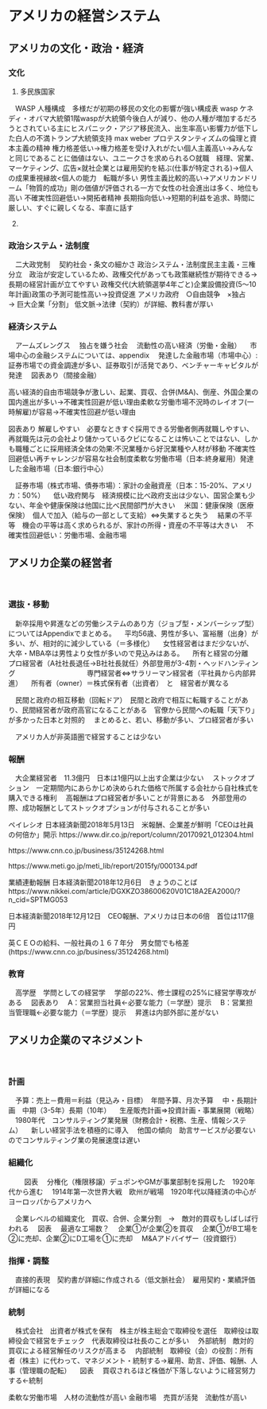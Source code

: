 # アメリカの経営システム {#usa}

## アメリカの文化・政治・経済

### 文化 {#us-culture}

1. 多民族国家 　

　WASP
人種構成　多様だが初期の移民の文化の影響が強い構成表
wasp ケネディ・オバマ大統領1階waspが大統領今後白人が減り、他の人種が増加するだろうとされている主にヒスパニック・アジア移民流入、出生率高い影響力が低下した白人の不満トランプ大統領支持
max weber プロテスタンティズムの倫理と資本主義の精神
権力格差低い→権力格差を受け入れがたい個人主義高い→みんなと同じであることに価値はない、ユニークさを求められる○就職　経理、営業、マーケティング、広告×就社企業とは雇用契約を結ぶ(仕事が特定される)→個人の成果重視縁故<個人の能力　転職が多い
男性主義比較的高い→アメリカンドリーム「物質的成功」剛の価値が評価される一方で女性の社会進出は多く、地位も高い
不確実性回避低い→開拓者精神
長期指向低い→短期的利益を追求、時間に厳しい、すぐに親しくなる、率直に話す

2. 



### 政治システム・法制度 {#us-politics}

　二大政党制
　契約社会・条文の細かさ
政治システム・法制度民主主義・三権分立　政治が安定しているため、政権交代があっても政策継続性が期待できる→長期の経営計画が立てやすい
政権交代(大統領選挙4年ごと)企業設備投資(5〜10年計画)政策の予測可能性高い→投資促進
アメリカ政府　○自由競争　×独占　→ 巨大企業「分割」
低文脈→法律（契約）が詳細、教科書が厚い

### 経済システム {#us-economy}

　アームズレングス
　独占を嫌う社会
　流動性の高い経済（労働・金融）
　市場中心の金融システムについては、appendix
　発達した金融市場（市場中心）:証券市場での資金調達が多い、証券取引が活発であり、ベンチャーキャピタルが発達
　図表あり（間接金融）

高い経済的自由市場競争が激しい、起業、買収、合併(M&A)、倒産、外国企業の国内進出が多い→不確実性回避が低い理由柔軟な労働市場不況時のレイオフ(一時解雇)が容易→不確実性回避が低い理由

図表あり
解雇しやすい　必要なときすぐ採用できる労働者側再就職しやすい、再就職先は元の会社より儲かっているクビになることは怖いことではない、しかも職種ごとに採用経済全体の効果:不況業種から好況業種や人材が移動
不確実性回避低い再チャレンジが容易な社会制度柔軟な労働市場（日本:終身雇用）発達した金融市場（日本:銀行中心）

　証券市場（株式市場、債券市場）：家計の金融資産（日本：15-20%、アメリカ：50%）
　低い政府関与　経済規模に比べ政府支出は少ない、国営企業も少ない、年金や健康保険は他国に比べ民間部門が大きい
　米国：健康保険（医療保険）　個人で加入（給与の一部として支給）⇔失業すると失う
　結果の不平等　機会の平等は高く求められるが、家計の所得・資産の不平等は大きい
　不確実性回避低い：労働市場、金融市場

## アメリカ企業の経営者 {#us-manager}
<br>

### 選抜・移動 {#us-selection}
　新卒採用や昇進などの労働システムのあり方（ジョブ型・メンバーシップ型）についてはAppendixでまとめる。
　平均56歳、男性が多い、富裕層（出身）が多い、が、相対的に減少している（＝多様化）
　女性経営者はまだ少ないが、大卒・MBA卒は男性より女性が多いので見込みはある。
　所有と経営の分離　プロ経営者（A社社長退任→B社社長就任）外部登用が3-4割・ヘッドハンティング
　　　　　　　　　　専門経営者⇔サラリーマン経営者（平社員から内部昇進）
　所有者（owner）＝株式保有者（出資者）　と　経営者が異なる

　民間と政府の相互移動（回転ドア）　民間と政府で相互に転職することがあり、民間経営者が政府高官になることがある　官僚から民間への転職「天下り」が多かった日本と対照的
　まとめると、若い、移動が多い、プロ経営者が多い

　アメリカ人が非英語圏で経営することは少ない

### 報酬 {#us-payment}

　大企業経営者　11.3億円　日本は1億円以上出す企業は少ない
　ストックオプション　一定期間内にあらかじめ決められた価格で所属する会社から自社株式を購入できる権利
　高報酬はプロ経営者が多いことが背景にある　外部登用の際、成功報酬としてストックオプションが付与されることが多い

ペイレシオ
日本経済新聞2018年5月13日　米報酬、企業差が鮮明「CEOは社員の何倍か」開示
https://www.dir.co.jp/report/column/20170921_012304.html

https://www.cnn.co.jp/business/35124268.html

https://www.meti.go.jp/meti_lib/report/2015fy/000134.pdf

業績連動報酬
日本経済新聞2018年12月6日　きょうのことば
https://www.nikkei.com/article/DGXKZO38600620V01C18A2EA2000/?n_cid=SPTMG053


日本経済新聞2018年12月12日　CEO報酬、アメリカは日本の6倍　首位は117億円 

英ＣＥＯの給料、一般社員の１６７年分　男女間でも格差
(https://www.cnn.co.jp/business/35124268.html)

### 教育 {#us-education}

　高学歴　学問としての経営学
　学部の22%、修士課程の25%に経営学専攻がある
　図表あり
　A：営業担当社員←必要な能力（＝学歴）提示
　B：営業担当管理職←必要な能力（＝学歴）提示
　昇進は内部外部に差がない

## アメリカ企業のマネジメント
<br>

### 計画

　予算：売上－費用＝利益（見込み・目標）　年間予算、月次予算
　中・長期計画　中期（3-5年）長期（10年）
　生産販売計画⇒投資計画・事業展開（戦略）
　1980年代　コンサルティング業発展（財務会計・税務、生産、情報システム）
　新しい経営手法を積極的に導入
　他国の傾向　助言サービスが必要ないのでコンサルティング業の発展速度は遅い

### 組織化
　
　図表
　分権化（権限移譲）デュポンやGMが事業部制を採用した　1920年代から進む
　1914年第一次世界大戦　欧州が戦場　1920年代以降経済の中心がヨーロッパからアメリカへ

　企業レベルの組織変化　買収、合併、企業分割　→　敵対的買収もしばしば行われる
　図表
　最適な工場数？
　企業①が企業②を買収
　企業①がB工場を②に売却、企業②にD工場を①に売却
　M&Aアドバイザー（投資銀行）

### 指揮・調整

　直接的表現　契約書が詳細に作成される（低文脈社会）　雇用契約・業績評価が詳細になる

### 統制

　株式会社　出資者が株式を保有　株主が株主総会で取締役を選任　取締役は取締役会で経営をチェック　代表取締役は社長のことが多い
　外部統制　敵対的買収による経営解任のリスクが高まる
　内部統制　取締役（会）の役割：所有者（株主）に代わって、マネジメント・統制する→雇用、助言、評価、報酬、人事（管理職の配転）
　図表
　買収されるほど株価が下落しないように経営努力する←統制

柔軟な労働市場　人材の流動性が高い
金融市場　売買が活発　流動性が高い



